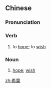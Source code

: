 ==Chinese==
{{zh-forms}}

===Pronunciation===
{{zh-pron
|m=xījì
|c=hei1 kei3
|cat=v,n
}}

===Verb===
{{zh-verb}}

# {{lb|zh|literary}} to [[hope]]; to [[wish]]

===Noun===
{{zh-noun}}

# {{lb|zh|literary}} [[hope]]; [[wish]]

[[zh:希冀]]